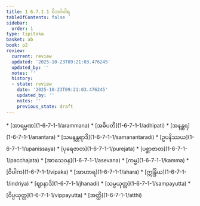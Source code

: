 ```yaml
---
title: 1.6.7.1.1 ဝိဘင်္ဂဝါရ
tableOfContents: false
sidebar:
  order: 1
type: tipitaka
basket: ab
book: p2
review:
  current: review
  updated: '2025-10-23T09:21:03.476245'
  updated_by: ''
  notes: ''
  history:
  - state: review
    date: '2025-10-23T09:21:03.476245'
    updated_by: ''
    notes: ''
    previous_state: draft
---
```



<ReviewStatus review={frontmatter.review} showDetails={true} />

<HypothesisAnnotation frontmatter={frontmatter} />

<DynamicBreadcrumb />



<TableOfContents book="p2" section="1.6.7.1.1">
* [အာရမ္မဏ](1-6-7-1-1/arammana)
* [အဓိပတိ](1-6-7-1-1/adhipati)
* [အနန္တရ](1-6-7-1-1/anantara)
* [သမနန္တရာဒိ](1-6-7-1-1/samanantaradi)
* [ဥပနိဿယ](1-6-7-1-1/upanissaya)
* [ပုရေဇာတ](1-6-7-1-1/purejata)
* [ပစ္ဆာဇာတ](1-6-7-1-1/pacchajata)
* [အာသေဝန](1-6-7-1-1/asevana)
* [ကမ္မ](1-6-7-1-1/kamma)
* [ဝိပါက](1-6-7-1-1/vipaka)
* [အာဟာရ](1-6-7-1-1/ahara)
* [ဣန္ဒြိယ](1-6-7-1-1/indriya)
* [ဈာနာဒိ](1-6-7-1-1/jhanadi)
* [သမ္ပယုတ္တ](1-6-7-1-1/sampayutta)
* [ဝိပ္ပယုတ္တ](1-6-7-1-1/vippayutta)
* [အတ္ထိ](1-6-7-1-1/atthi)
</TableOfContents>